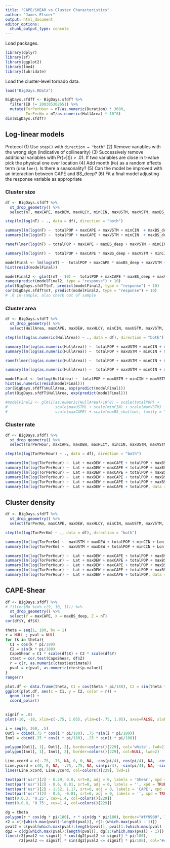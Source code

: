 ```yaml
---
title: "CAPE/SHEAR vs Cluster Characteristics"
author: "James Elsner"
output: html_document
editor_options: 
  chunk_output_type: console
---
```


Load packages.
```r
library(dplyr)
library(sf)
library(ggplot2)
library(lme4)
library(lubridate)
```

Load the cluster-level tornado data.
```r
load("BigDays.RData")

BigDays.sfdfT <- BigDays.sfdfT %>%
  filter(ID != 200305302651) %>%
  mutate(TorPerHour = nT/as.numeric(Duration) * 3600,
         TorPerKm = nT/as.numeric(HullArea) * 10^6)
dim(BigDays.sfdfT)
```

## Log-linear models

Protocol
(1) Use `step()` with `direction = "both"`
(2) Remove variables with the wrong sign (indicative of collinearity)
(3) Successively remove additional variables with Pr(>|t|) > .01. If two variables are close in t-value pick the physical one over location
(4) Add month (`Mo`) as a random effects term (use `lmer`). Is there a seasonality?
(5) Can the model be improved with an interaction between CAPE and BS_deep?
(6) Fit a final model adjusting the response variable as appropriate

### Cluster size
```r
df <- BigDays.sfdfT %>%
  st_drop_geometry() %>%
  select(nT, maxCAPE, maxDEW, maxHLCY, minCIN, maxUSTM, maxVSTM, maxBS_deep, maxBS_shallow, totalPOP, Lon, Lat)

step(lm(log(nT) ~ ., data = df), direction = "both")

summary(lm(log(nT) ~  totalPOP + maxCAPE + maxVSTM + minCIN  + maxBS_deep + maxHLCY + Lat, data = BigDays.sfdfT))
summary(lm(log(nT) ~  totalPOP + maxCAPE + maxVSTM + minCIN  + maxBS_deep + maxHLCY, data = BigDays.sfdfT))

ranef(lmer(log(nT) ~ totalPOP + maxCAPE + maxBS_deep + maxVSTM + minCIN + maxHLCY  + (1|Mo), data = BigDays.sfdfT))

summary(lm(log(nT) ~  totalPOP + maxCAPE * maxBS_deep + maxVSTM + minCIN + maxHLCY, data = BigDays.sfdfT))

modelFinal <- lm(log(nT) ~  totalPOP + maxCAPE * maxBS_deep + maxVSTM + minCIN + maxHLCY, data = BigDays.sfdfT)
hist(resid(modelFinal))

modelFinal2 <- glm(I(nT - 10) ~  totalPOP + maxCAPE * maxBS_deep + maxVSTM + minCIN + maxHLCY, family = "poisson", data = BigDays.sfdfT)
range(predict(modelFinal2, type = "response") + 10)
plot(BigDays.sfdfT$nT, predict(modelFinal2, type = "response") + 10)
cor(BigDays.sfdfT$nT, predict(modelFinal2, type = "response") + 10)
# .6 in-sample, also check out of sample
```

### Cluster area

```r
df <- BigDays.sfdfT %>%
  st_drop_geometry() %>%
  select(HullArea, maxCAPE, maxDEW, maxHLCY, minCIN, maxUSTM, maxVSTM, maxBS_deep, maxBS_shallow, totalPOP, Lon, Lat)

step(lm(log(as.numeric(HullArea)) ~ ., data = df), direction = "both")

summary(lm(log(as.numeric(HullArea)) ~  totalPOP + maxUSTM + minCIN + maxVSTM + maxDEW  + Lon + maxCAPE + Lat + maxBS_shallow, data = BigDays.sfdfT))
summary(lm(log(as.numeric(HullArea)) ~  totalPOP + maxUSTM + minCIN + maxVSTM + maxDEW  + Lon + maxCAPE + maxBS_shallow, data = BigDays.sfdfT))

ranef(lmer(log(as.numeric(HullArea)) ~  totalPOP + maxUSTM + minCIN + maxVSTM + maxDEW  + Lon + maxCAPE + maxBS_shallow + (1|Mo), data = BigDays.sfdfT))

summary(lm(log(as.numeric(HullArea)) ~  totalPOP + maxUSTM + minCIN + maxVSTM + maxDEW  + Lon + maxCAPE * maxBS_shallow, data = BigDays.sfdfT))

modelFinal <- lm(log(HullArea) ~  totalPOP + maxUSTM + minCIN + maxVSTM + maxDEW  + Lon + maxCAPE + maxBS_shallow, data = BigDays.sfdfT)
hist(as.numeric(resid(modelFinal)))
cor(BigDays.sfdfT$HullArea, exp(predict(modelFinal)))
plot(BigDays.sfdfT$HullArea, exp(predict(modelFinal)))

#modelFinal2 <- glm(I(as.numeric(HullArea)/10^8) ~ scale(totalPOP) + 
#                     scale(maxUSTM) + scale(minCIN) + scale(maxVSTM) + scale(maxDEW)  + scale(Lon) + 
#                     scale(maxCAPE) + scale(maxBS_shallow), family = "Gamma", data = BigDays.sfdfT)

```

### Cluster rate

```r
df <- BigDays.sfdfT %>%
  st_drop_geometry() %>%
  select(TorPerHour, maxCAPE, maxDEW, maxHLCY, minCIN, maxUSTM, maxVSTM, maxBS_deep, maxBS_shallow, totalPOP, Lon, Lat)

step(lm(log(TorPerHour) ~ ., data = df), direction = "both")

summary(lm(log(TorPerHour) ~  Lat + maxDEW + maxCAPE + totalPOP + maxBS_shallow + minCIN + maxVSTM + maxUSTM + maxHLCY, data = BigDays.sfdfT))
summary(lm(log(TorPerHour) ~  Lat + maxDEW + maxCAPE + totalPOP + maxBS_shallow + minCIN + maxVSTM + maxUSTM, data = BigDays.sfdfT))
summary(lm(log(TorPerHour) ~  Lat + maxDEW + maxCAPE + totalPOP + maxBS_shallow + minCIN + maxVSTM, data = BigDays.sfdfT))
summary(lm(log(TorPerHour) ~  Lat + maxDEW + maxCAPE + totalPOP + maxBS_shallow + minCIN, data = BigDays.sfdfT))
summary(lm(log(TorPerHour) ~  Lat + maxDEW + maxCAPE + totalPOP + maxBS_shallow, data = BigDays.sfdfT))
summary(lm(log(TorPerHour) ~  Lat + maxDEW + maxCAPE + totalPOP, data = BigDays.sfdfT))
```

## Cluster density

```r
df <- BigDays.sfdfT %>%
  st_drop_geometry() %>%
  select(TorPerKm, maxCAPE, maxDEW, maxHLCY, minCIN, maxUSTM, maxVSTM, maxBS_deep, maxBS_shallow, totalPOP, Lon, Lat)

step(lm(log(TorPerKm) ~ ., data = df), direction = "both")

summary(lm(log(TorPerKm) ~  maxUSTM + maxDEW + totalPOP + minCIN + Lon + maxVSTM + Lat, data = BigDays.sfdfT))
summary(lm(log(TorPerKm) ~  maxUSTM + maxDEW + totalPOP + minCIN + Lon + maxVSTM, data = BigDays.sfdfT))

summary(lm(log(TorPerHour) ~  Lat + maxDEW + maxCAPE + totalPOP + maxBS_shallow + minCIN + maxVSTM + maxUSTM, data = BigDays.sfdfT))
summary(lm(log(TorPerHour) ~  Lat + maxDEW + maxCAPE + totalPOP + maxBS_shallow + minCIN + maxVSTM, data = BigDays.sfdfT))
summary(lm(log(TorPerHour) ~  Lat + maxDEW + maxCAPE + totalPOP + maxBS_shallow + minCIN, data = BigDays.sfdfT))
summary(lm(log(TorPerHour) ~  Lat + maxDEW + maxCAPE + totalPOP + maxBS_shallow, data = BigDays.sfdfT))
summary(lm(log(TorPerHour) ~  Lat + maxDEW + maxCAPE + totalPOP, data = BigDays.sfdfT))
```

## CAPE-Shear

```r
df <- BigDays.sfdfT %>% 
# filter(Mo %in% c(9, 10, 11)) %>%
  st_drop_geometry() %>%
  select(Y = maxCAPE, X = maxBS_deep, Z = nT)
cor(df$Y, df$X)

theta = seq(1, 180, by = 1)
r = NULL ; pval = NULL
for (k in theta){
  C1 = cos(k * pi/180)
  C2 = sin(k * pi/180)
  CapeShear = C1 * scale(df$X) + C2 * scale(df$Y)
  ctest = cor.test(CapeShear, df$Z)
  r = c(r, as.numeric(ctest$estimate))
  pval = c(pval, as.numeric(ctest$p.value))
}
range(r)

plot.df <- data.frame(theta, C1 = cos(theta * pi/180), C2 = sin(theta * pi/180), r)
ggplot(plot.df, aes(x = C1, y = C2, color = r)) +
  geom_line() +
  coord_polar()
  

signif = .01
plot(-10, -10, xlim=c(-.75, 1.05), ylim=c(-.75, 1.05), axes=FALSE, xlab='', ylab='', main='')

i = seq(0, 360, .5)
Outl = cbind(.75 * cos(i * pi/180), .75 *sin(i * pi/180))
Innl = cbind(.25 * cos(i * pi/180), .25 * sin(i * pi/180))

polygon(Outl[, 1], Outl[, 2], border=colors()[229], col='white', lwd=2)
polygon(Innl[, 1], Innl[, 2], border=colors()[229], col=NULL, lwd=2)

Line.xcord = c(-.75, .75, NA, 0, 0, NA, -cos(pi/4), cos(pi/4), NA, -cos(pi/4), cos(pi/4))
Line.ycord = c(0, 0, NA, -.75, .75, NA, sin(pi/4), -sin(pi/4), NA, -sin(pi/4), sin(pi/4))
lines(Line.xcord, Line.ycord, col=colors()[229], lwd=1)

text(par('usr')[2] - 0.29, 0.0, srt=0, adj = 0, labels = 'Shear', xpd = TRUE, cex=1.3) 
text(par('usr')[2] - 0.6, 0.81, srt=0, adj = 0, labels = '', xpd = TRUE, cex=1.3)
text(par('usr')[2] - 1.52, 1.17, srt=0, adj = 0, labels = 'CAPE', xpd = TRUE, cex=1.3)
text(par('usr')[2] - 0.6, -0.81, srt=0, adj = 0, labels = '', xpd = TRUE, cex=1.3)
text(0,0.3, '0.25', cex=1.4, col=colors()[229])
text(0,0.8, '0.75', cex=1.4, col=colors()[229])

dg = theta
polygon(r * cos(dg * pi/180), r * sin(dg * pi/180), border="#ff9900", lwd=7, col=NULL)
r2 = c(r[which.max(pval):length(pval)], r[1:(which.max(pval) - 1)])
pval2 = c(pval[which.max(pval):length(pval)], pval[1:(which.max(pval) - 1)])
dg2 = c(dg[which.max(pval):length(pval)], dg[1:(which.max(pval) - 1)])
lines(r2[pval2 <= signif] * cos(dg2[pval2 <= signif] * pi/180),
      r2[pval2 <= signif] * sin(dg2[pval2 <= signif] * pi/180), col="#cc3300", lwd=7) 
```

